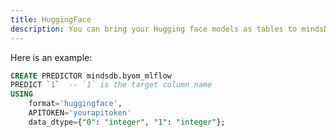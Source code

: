 ```yaml
---
title: HuggingFace
description: You can bring your Hugging face models as tables to mindsDB
---
```


Here is an example:

```sql
CREATE PREDICTOR mindsdb.byom_mlflow
PREDICT `1`  -- `1` is the target column name
USING
    format='huggingface',
    APITOKEN='yourapitoken'
    data_dtype={"0": "integer", "1": "integer"};
```
